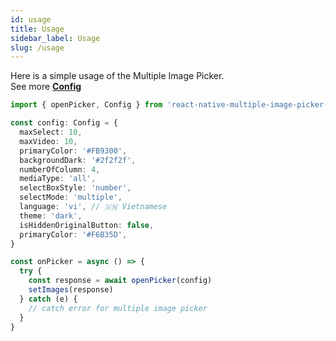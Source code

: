 ```yaml
---
id: usage
title: Usage
sidebar_label: Usage
slug: /usage
---
```


Here is a simple usage of the Multiple Image Picker. <br/>
See more [**Config**](/config)

```typescript
import { openPicker, Config } from 'react-native-multiple-image-picker-editor'

const config: Config = {
  maxSelect: 10,
  maxVideo: 10,
  primaryColor: '#FB9300',
  backgroundDark: '#2f2f2f',
  numberOfColumn: 4,
  mediaType: 'all',
  selectBoxStyle: 'number',
  selectMode: 'multiple',
  language: 'vi', // 🇻🇳 Vietnamese
  theme: 'dark',
  isHiddenOriginalButton: false,
  primaryColor: '#F6B35D',
}

const onPicker = async () => {
  try {
    const response = await openPicker(config)
    setImages(response)
  } catch (e) {
    // catch error for multiple image picker
  }
}
```
